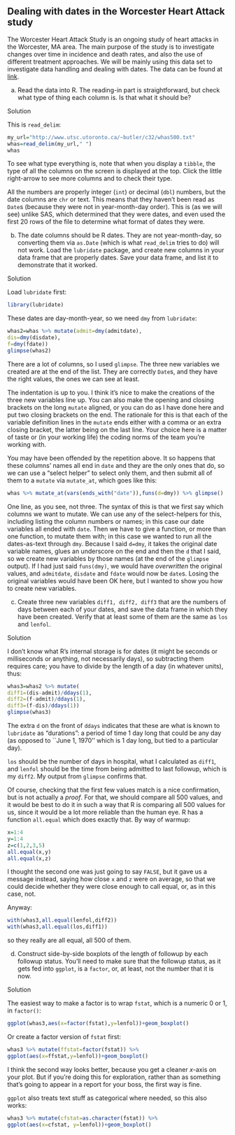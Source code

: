 ##  Dealing with dates in the Worcester Heart Attack study


 The Worcester Heart Attack Study is an ongoing study of
heart attacks in the Worcester, MA area. The main purpose of the study
is to investigate changes over time in incidence and death rates, and also
the use of different treatment approaches. We will be mainly using
this data set to investigate data handling and dealing with dates. The
data can be found at
[link](http://www.utsc.utoronto.ca/~butler/c32/whas500.txt). 



(a) Read the data into R. The reading-in part is
straightforward, but check what type of thing each column is. Is
that what it should be?


Solution


This is `read_delim`:
```r
my_url="http://www.utsc.utoronto.ca/~butler/c32/whas500.txt"
whas=read_delim(my_url," ")
whas
```

   

To see what type everything is, note that when you display a
`tibble`, the type of all the columns on the screen is
displayed at the top. Click the little right-arrow to see more columns
and to check their type.

All the numbers are properly integer (`int`) or decimal
(`dbl`) numbers, but the date columns are `chr` or
text. This means that they haven't been read as `Date`s
(because they were not in year-month-day order).  This is (as we will
see) unlike SAS, which determined that they were dates, and even used
the first 20 rows of the file to determine what format of dates they
were.



(b) The date columns should be R dates. They are not
year-month-day, so converting them via `as.Date` (which is
what `read_delim` tries to do) will not work. Load the
`lubridate` package, and create new columns in your data
frame that are properly dates. Save your data frame, and list it to
demonstrate that it worked.


Solution


Load `lubridate` first:
```r
library(lubridate)
```

       

These dates are day-month-year, so we need `dmy` from
`lubridate`: 

```r
whas2=whas %>% mutate(admit=dmy(admitdate),
dis=dmy(disdate),
f=dmy(fdate)) 
glimpse(whas2)
```

 

There are a lot of columns, so I used `glimpse`.  The three new
variables we created are at the end of the list. They are correctly
`Date`s, and they have the right values, the ones we can see at
least. 

The indentation is up to you. I think it's nice to make the
creations of the three new variables line up. You can also make the
opening and closing brackets on the long `mutate` aligned, or
you can do as I have done here and put two closing brackets on the
end. The rationale for this is that each of the variable definition
lines in the `mutate` ends either with a comma or an extra
closing bracket, the latter being on the last line. Your choice here is
a matter of taste or (in your working life) the coding norms of the
team you're working with.

You may have been offended by the repetition above. It so happens that
these columns' names all end in `date` and they are the only
ones that do, so we can use a "select helper" to select only them,
and then submit all of them to a `mutate` via `mutate_at`,
which goes like this:

```r
whas %>% mutate_at(vars(ends_with("date")),funs(d=dmy)) %>% glimpse()
```

 

One line, as you see, not three. The syntax of this is that we first
say which columns we want to mutate. We can use any of the
select-helpers for this, including listing the column numbers or
names; in this case our date variables all ended with
`date`. Then we have to give a function, or more than one
function, to mutate them with; in this case we wanted to run all the
dates-as-text through `dmy`. Because I said `d=dmy`, it
takes the original date variable names, glues an underscore on the end
and then the `d` that I said, so we create new variables by
those names (at the end of the `glimpse` output). If I had just
said `funs(dmy)`, we would have *overwritten* the original
values, and `admitdate`, `disdate` and `fdate`
would now be `date`s. Losing the original variables would have
been OK here, but I wanted to show you how to create new variables.



(c) Create three new variables `diff1, diff2, diff3` that
are the numbers of days between each of your dates, and save the
data frame in which they have been created. Verify that at
least some of them are the same as `los` and `lenfol`.


Solution


I don't know
what R's internal storage is for dates (it might be seconds or
milliseconds or anything, not necessarily days),
so subtracting them requires care; you have to divide by the
length of a day (in whatever units), thus:
```r
whas3=whas2 %>% mutate(
diff1=(dis-admit)/ddays(1),
diff2=(f-admit)/ddays(1),
diff3=(f-dis)/ddays(1))
glimpse(whas3)	   
```

       

The extra `d` on the front of `ddays` indicates that
these are what is known to `lubridate` as "durations": a
period of time 1 day long that could be any day (as opposed to ``June
1, 1970'' which is 1 day long, but tied to a particular day). 

`los` should be the number of days in hospital, what I
calculated as `diff1`, and `lenfol` should be the time
from being admitted to last followup, which is my `diff2`. My
output from `glimpse` confirms that. 

Of course, checking that the first few values match is a nice
confirmation, but is not actually a *proof*. For that, we should
compare all 500 values, and it would be best to do it in such a way
that R is comparing all 500 values for us, since it would be a lot
more reliable than the human eye. R has a function `all.equal`
which does exactly that. By way of warmup:

```r
x=1:4
y=1:4
z=c(1,2,3,5)
all.equal(x,y)
all.equal(x,z)
```

 

I thought the second one was just going to say `FALSE`, but it
gave us a message instead, saying how close `x` and `z`
were on average, so that we could decide whether they were close
enough to call equal, or, as in this case, not.

Anyway:

```r
with(whas3,all.equal(lenfol,diff2))
with(whas3,all.equal(los,diff1))
```

 

so they really are all equal, all 500 of them.\endnote{The computer
scientists among you will note that I shouldn't have done this,
because `diff1` through `diff3` are double-precision
decimal numbers, so I should have tested their equality with
`lenfol` and `los` by working out the absolute
differences and testing whether they were all *small*. On
consulting the help for `all.equal`, though, I find that it
*does* work properly, because it actually tests whether the
things being compared differ by less than a quantity
`tolerance` which defaults to $1.5\times 10^{-8}$, and if
they do it calls them equal. This is all tied in with the difference
between integers and decimal numbers as they are represented on a
computer: exactly and approximately, respectively. A
double-precision number has about 16 significant digits of accuracy;
equal things won't have all 16 digits equal, most likely, but they
would be expected to have at least 8 of those digits the
same. CSCA08 stuff, I imagine. This is where you can casually toss
around terms like "machine epsilon". Oh! I just realized
something. You know how very very small P-values are shown in R as
`<2.2e-16`? *That's* the machine epsilon,
$2.2 \times 10^{-16}$. Anything smaller than that is
indistinguishable from zero, and you can't have a P-value be
*exactly* zero. The default `tolerance` I mentioned
above is the square root of this, which is normally used for such
things.}



(d) Construct side-by-side boxplots of the length of followup by
each followup status. You'll need to make sure
that the followup status, as it gets fed into `ggplot`, is a
`factor`, or, at least, not the number that it is now.


Solution


The easiest way to make a factor is to wrap `fstat`, which
is a numeric 0 or 1, in `factor()`:
```r
ggplot(whas3,aes(x=factor(fstat),y=lenfol))+geom_boxplot()
```

       

Or create a factor version of `fstat` first:

```r
whas3 %>% mutate(ffstat=factor(fstat)) %>%
ggplot(aes(x=ffstat,y=lenfol))+geom_boxplot()
```

 

I think the second way looks better, because you
get a cleaner $x$-axis on your plot. But if you're doing this for
exploration, rather than as something that's going to appear in a
report for your boss, the first way is fine.

`ggplot` also treats text stuff as categorical where needed, so
this also works:

```r
whas3 %>% mutate(cfstat=as.character(fstat)) %>%
ggplot(aes(x=cfstat, y=lenfol))+geom_boxplot()
```

 




